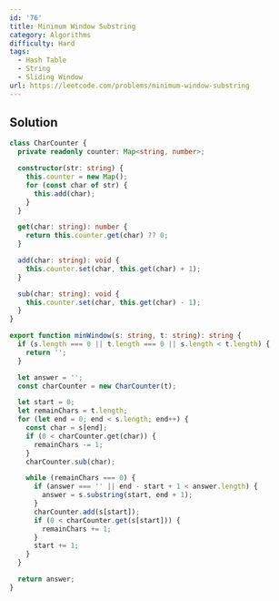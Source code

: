 ```yaml
---
id: '76'
title: Minimum Window Substring
category: Algorithms
difficulty: Hard
tags:
  - Hash Table
  - String
  - Sliding Window
url: https://leetcode.com/problems/minimum-window-substring
---
```


## Solution

```typescript filename="solution.ts" copy
class CharCounter {
  private readonly counter: Map<string, number>;

  constructor(str: string) {
    this.counter = new Map();
    for (const char of str) {
      this.add(char);
    }
  }

  get(char: string): number {
    return this.counter.get(char) ?? 0;
  }

  add(char: string): void {
    this.counter.set(char, this.get(char) + 1);
  }

  sub(char: string): void {
    this.counter.set(char, this.get(char) - 1);
  }
}

export function minWindow(s: string, t: string): string {
  if (s.length === 0 || t.length === 0 || s.length < t.length) {
    return '';
  }

  let answer = '';
  const charCounter = new CharCounter(t);

  let start = 0;
  let remainChars = t.length;
  for (let end = 0; end < s.length; end++) {
    const char = s[end];
    if (0 < charCounter.get(char)) {
      remainChars -= 1;
    }
    charCounter.sub(char);

    while (remainChars === 0) {
      if (answer === '' || end - start + 1 < answer.length) {
        answer = s.substring(start, end + 1);
      }
      charCounter.add(s[start]);
      if (0 < charCounter.get(s[start])) {
        remainChars += 1;
      }
      start += 1;
    }
  }

  return answer;
}
```
